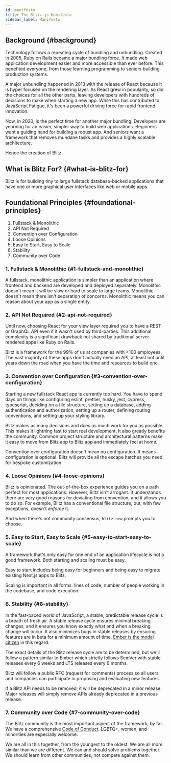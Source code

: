 ```yaml
---
id: manifesto
title: The Blitz.js Manifesto
sidebar_label: Manifesto
---
```


<!--alex disable easy-->

## Background {#background}

Technology follows a repeating cycle of bundling and unbundling. Created in 2005, Ruby on Rails became a major bundling force. It made web application development easier and more accessible than ever before. This benefited everyone, from those learning programming to seniors building production systems.

A major unbundling happened in 2013 with the release of React because it is hyper focused on the rendering layer. As React grew in popularity, so did the choices for all the other parts, leaving developers with hundreds of decisions to make when starting a new app. While this has contributed to JavaScript Fatigue, it's been a powerful driving force for rapid frontend innovation.

Now, in 2020, is the perfect time for another major bundling. Developers are yearning for an easier, simpler way to build web applications. Beginners want a guiding hand for building a robust app. And seniors want a framework that removes mundane tasks and provides a highly scalable architecture.

Hence the creation of Blitz.

## What is Blitz For? {#what-is-blitz-for}

Blitz is for building tiny to large fullstack database-backed applications that have one or more graphical user interfaces like web or mobile apps.

## Foundational Principles {#foundational-principles}

1. Fullstack & Monolithic
2. API Not Required
3. Convention over Configuration
4. Loose Opinions
5. Easy to Start, Easy to Scale
6. Stability
7. Community over Code

### 1. Fullstack & Monolithic {#1-fullstack-and-monolithic}

A fullstack, monolithic application is simpler than an application where frontend and backend are developed and deployed separately. Monolithic doesn't mean it will be slow or hard to scale to large teams. Monolithic doesn't mean there isn't separation of concerns. Monolithic means you can reason about your app as a single entity.

### 2. API Not Required {#2-api-not-required}

Until now, choosing React for your view layer required you to have a REST or GraphQL API even if it wasn't used by third-parties. This additional complexity is a significant drawback not shared by traditional server rendered apps like Ruby on Rails.

Blitz is a framework for the 99% of us at companies with <100 employees. The vast majority of these apps don't actually need an API, at least not until years down the road when you have the time and resources to build one.

### 3. Convention over Configuration {#3-convention-over-configuration}

Starting a new fullstack React app is currently too hard. You have to spend days on things like configuring eslint, prettier, husky, jest, cypress, typescript, deciding on a file structure, setting up a database, adding authentication and authorization, setting up a router, defining routing conventions, and setting up your styling library.

Blitz makes as many decisions and does as much work for you as possible. This makes it lightning fast to start real development. It also greatly benefits the community. Common project structure and architectural patterns make it easy to move from Blitz app to Blitz app and immediately feel at home.

Convention over configuration doesn't mean no configuration. It means configuration is optional. Blitz will provide all the escape hatches you need for bespoke customization.

### 4. Loose Opinions {#4-loose-opinions}

Blitz is opinionated. The out-of-the-box experience guides you on a path perfect for most applications. However, Blitz isn't arrogant. It understands there are very good reasons for deviating from convention, and it allows you to do so. For example, Blitz has a conventional file structure, but, with few exceptions, doesn't _enforce_ it.

And when there's not community consensus, `blitz new` prompts you to choose.

### 5. Easy to Start, Easy to Scale {#5-easy-to-start-easy-to-scale}

A framework that's only easy for one end of an application lifecycle is not a good framework. Both starting and scaling must be easy.

Easy to start includes being easy for beginners and being easy to migrate existing Next.js apps to Blitz.

Scaling is important in all forms: lines of code, number of people working in the codebase, and code execution.

### 6. Stability {#6-stability}

In the fast-paced world of JavaScript, a stable, predictable release cycle is a breath of fresh air. A stable release cycle ensures minimal breaking changes, and it ensures you know exactly what and when a breaking change will occur. It also minimizes bugs in stable releases by ensuring features are in beta for a minimum amount of time. [Ember is the model citizen](https://emberjs.com/releases/) in this regard.

The exact details of the Blitz release cycle are to be determined, but we'll follow a pattern similar to Ember which strictly follows SemVer with stable releases every 6 weeks and LTS releases every 6 months.

Blitz will follow a public RFC (request for comments) process so all users and companies can participate in proposing and evaluating new features.

If a Blitz API needs to be removed, it will be deprecated in a minor release. Major releases will simply remove APIs already deprecated in a previous release.

### 7. Community over Code {#7-community-over-code}

The Blitz community is the most important aspect of the framework, by far.
We have a comprehensive [Code of Conduct](./code-of-conduct). LGBTQ+, women, and minorities are especially welcome.

We are all in this together, from the youngest to the oldest. We are all more similar than we are different. We can and should solve problems together. We should learn from other communities, not compete against them.
